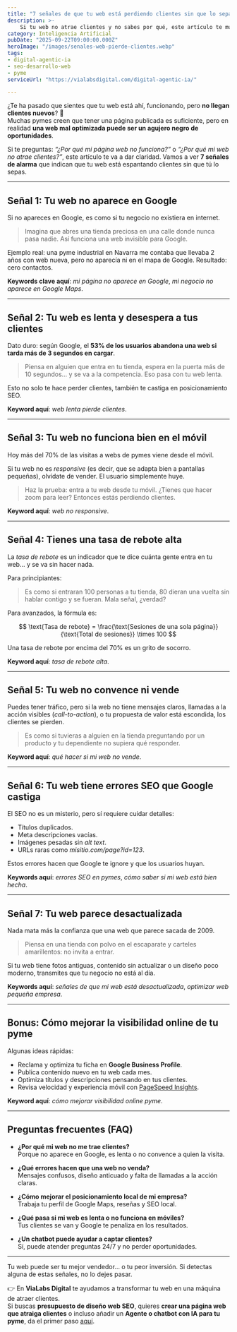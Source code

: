 ---
title: "7 señales de que tu web está perdiendo clientes sin que lo sepas"
description: >-
    Si tu web no atrae clientes y no sabes por qué, este artículo te muestra las señales más comunes que indican que tu página no está funcionando como debería. Práctico, claro y pensado para pymes que quieren mejorar su visibilidad online.
category: Inteligencia Artificial
pubDate: "2025-09-22T09:00:00.000Z"
heroImage: "/images/senales-web-pierde-clientes.webp"
tags:
- digital-agentic-ia
- seo-desarrollo-web
- pyme
serviceUrl: "https://vialabsdigital.com/digital-agentic-ia/"

---


¿Te ha pasado que sientes que tu web está ahí, funcionando, pero **no llegan clientes nuevos**? 🤔  
Muchas pymes creen que tener una página publicada es suficiente, pero en realidad **una web mal optimizada puede ser un agujero negro de oportunidades**.

Si te preguntas: *“¿Por qué mi página web no funciona?”* o *“¿Por qué mi web no atrae clientes?”*, este artículo te va a dar claridad. Vamos a ver **7 señales de alarma** que indican que tu web está espantando clientes sin que tú lo sepas.

---

## Señal 1: Tu web no aparece en Google
Si no apareces en Google, es como si tu negocio no existiera en internet.  

> Imagina que abres una tienda preciosa en una calle donde nunca pasa nadie. Así funciona una web invisible para Google.  

Ejemplo real: una pyme industrial en Navarra me contaba que llevaba 2 años con web nueva, pero no aparecía ni en el mapa de Google. Resultado: cero contactos.

**Keywords clave aquí**: *mi página no aparece en Google*, *mi negocio no aparece en Google Maps*.

---

## Señal 2: Tu web es lenta y desespera a tus clientes
Dato duro: según Google, el **53% de los usuarios abandona una web si tarda más de 3 segundos en cargar**.  

> Piensa en alguien que entra en tu tienda, espera en la puerta más de 10 segundos… y se va a la competencia. Eso pasa con tu web lenta.  

Esto no solo te hace perder clientes, también te castiga en posicionamiento SEO.  

**Keyword aquí**: *web lenta pierde clientes*.

---

## Señal 3: Tu web no funciona bien en el móvil
Hoy más del 70% de las visitas a webs de pymes viene desde el móvil.  

Si tu web no es *responsive* (es decir, que se adapta bien a pantallas pequeñas), olvídate de vender. El usuario simplemente huye.  

> Haz la prueba: entra a tu web desde tu móvil. ¿Tienes que hacer zoom para leer? Entonces estás perdiendo clientes.  

**Keyword aquí**: *web no responsive*.

---

## Señal 4: Tienes una tasa de rebote alta
La *tasa de rebote* es un indicador que te dice cuánta gente entra en tu web… y se va sin hacer nada.  

Para principiantes:  

> Es como si entraran 100 personas a tu tienda, 80 dieran una vuelta sin hablar contigo y se fueran. Mala señal, ¿verdad?  

Para avanzados, la fórmula es:  

$$
\text{Tasa de rebote} = \frac{\text{Sesiones de una sola página}}{\text{Total de sesiones}} \times 100
$$  

Una tasa de rebote por encima del 70% es un grito de socorro.  

**Keyword aquí**: *tasa de rebote alta*.

---

## Señal 5: Tu web no convence ni vende
Puedes tener tráfico, pero si la web no tiene mensajes claros, llamadas a la acción visibles (*call-to-action*), o tu propuesta de valor está escondida, los clientes se pierden.  

> Es como si tuvieras a alguien en la tienda preguntando por un producto y tu dependiente no supiera qué responder.  

**Keyword aquí**: *qué hacer si mi web no vende*.

---

## Señal 6: Tu web tiene errores SEO que Google castiga
El SEO no es un misterio, pero sí requiere cuidar detalles:  

- Títulos duplicados.  
- Meta descripciones vacías.  
- Imágenes pesadas sin *alt text*.  
- URLs raras como *misitio.com/page?id=123*.  

Estos errores hacen que Google te ignore y que los usuarios huyan.  

**Keywords aquí**: *errores SEO en pymes*, *cómo saber si mi web está bien hecha*.

---

## Señal 7: Tu web parece desactualizada
Nada mata más la confianza que una web que parece sacada de 2009.  

> Piensa en una tienda con polvo en el escaparate y carteles amarillentos: no invita a entrar.  

Si tu web tiene fotos antiguas, contenido sin actualizar o un diseño poco moderno, transmites que tu negocio no está al día.  

**Keywords aquí**: *señales de que mi web está desactualizada*, *optimizar web pequeña empresa*.

---

## Bonus: Cómo mejorar la visibilidad online de tu pyme
Algunas ideas rápidas:  

- Reclama y optimiza tu ficha en **Google Business Profile**.  
- Publica contenido nuevo en tu web cada mes.  
- Optimiza títulos y descripciones pensando en tus clientes.  
- Revisa velocidad y experiencia móvil con [PageSpeed Insights](https://pagespeed.web.dev/).  

**Keyword aquí**: *cómo mejorar visibilidad online pyme*.

---

## Preguntas frecuentes (FAQ)

- **¿Por qué mi web no me trae clientes?**  
Porque no aparece en Google, es lenta o no convence a quien la visita.  

- **¿Qué errores hacen que una web no venda?**  
Mensajes confusos, diseño anticuado y falta de llamadas a la acción claras.  

- **¿Cómo mejorar el posicionamiento local de mi empresa?**  
Trabaja tu perfil de Google Maps, reseñas y SEO local.  

- **¿Qué pasa si mi web es lenta o no funciona en móviles?**  
Tus clientes se van y Google te penaliza en los resultados.  

- **¿Un chatbot puede ayudar a captar clientes?**  
Sí, puede atender preguntas 24/7 y no perder oportunidades.  

---


Tu web puede ser tu mejor vendedor… o tu peor inversión. Si detectas alguna de estas señales, no lo dejes pasar.  

👉 En **ViaLabs Digital** te ayudamos a transformar tu web en una máquina de atraer clientes.  
Si buscas **presupuesto de diseño web SEO**, quieres **crear una página web que atraiga clientes** o incluso añadir un **Agente o chatbot con IA para tu pyme**, da el primer paso [aquí](https://vialabsdigital.com/contacto/).
